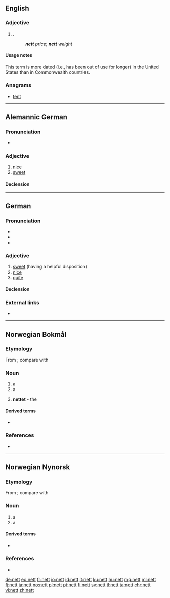 ==English==

===Adjective===
{{en-adj|-}}

# {{context|dated|lang=en}} {{alternative spelling of|net|lang=en|nodot=1}} {{gloss|remaining after [[expense]]s or [[deductions]]}}.
#: '''''nett''' price''; '''''nett''' weight''

====Usage notes====
This term is more dated (i.e., has been out of use for longer) in the United States than in Commonwealth countries.

===Anagrams===
* [[tent#English|tent]]

----

==Alemannic German==
===Pronunciation===
*{{IPA|/net/|lang=gsw}}

===Adjective===
{{head|gsw|adjective|comparative|netter|superlative|nettischt}}

# [[nice]]
# [[sweet]]

====Declension====
{{gsw-decl-adj|nett}}

----

==German==

===Pronunciation===
* {{IPA|/nɛt/|lang=de}}
* {{audio|De-nett.ogg|Audio (Germany)|lang=de}}
* {{audio|De-at-nett.ogg|Audio (Austria)|lang=de}}

===Adjective===
{{de-adj|netter|nettesten}}

# [[sweet]] (having a helpful disposition)
# [[nice]]
# [[quite]]

====Declension====
{{de-decl-adj|nett|netter|nettest}}

===External links===
* {{R:Duden}}

----
==Norwegian Bokmål==

===Etymology===
From {{etyl|non|nb}} {{term|net|lang=non}}; compare with {{etyl|de|-}} {{term|Netz|lang=de}} 

===Noun===
{{nb-noun-n1}}

# a {{l|en|net}}
# a {{l|en|network}}
# {{qualifier|in definite singular form}} '''nettet''' - the {{l|en|Internet}}

====Derived terms====
* {{l|nb|rutenett}}

===References===
* {{R:The Bokmål Dictionary}}

----

==Norwegian Nynorsk==

===Etymology===
From {{etyl|non|nn}} {{term|net|lang=non}}; compare with {{etyl|de|-}} {{term|Netz|lang=de}} 

===Noun===
{{nn-noun-n1}}

# a {{l|en|net}}
# a {{l|en|network}}

====Derived terms====
* {{l|nn|rutenett}}

===References===
* {{R:The Nynorsk Dictionary}}

[[de:nett]]
[[eo:nett]]
[[fr:nett]]
[[io:nett]]
[[id:nett]]
[[it:nett]]
[[ku:nett]]
[[hu:nett]]
[[mg:nett]]
[[ml:nett]]
[[fj:nett]]
[[ja:nett]]
[[no:nett]]
[[pl:nett]]
[[pt:nett]]
[[fi:nett]]
[[sv:nett]]
[[tl:nett]]
[[ta:nett]]
[[chr:nett]]
[[vi:nett]]
[[zh:nett]]